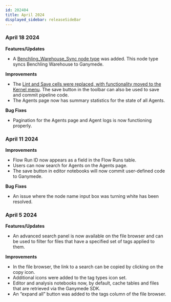 ```yaml
---
id: 202404
title: April 2024
displayed_sidebar: releaseSideBar
---
```


### April 18 2024
**Features/Updates**
- A [Benchling_Warehouse_Sync node type](../nodes/App/Benchling_Warehouse_Sync) was added. This node type syncs Benchling Warehouse to Ganymede. 

**Improvements**
- The [Lint and Save cells were replaced, with functionality moved to the Kernel menu](../NodeEditor#saving-and-deploying-pipeline-code).  The save button in the toolbar can also be used to save and commit pipeline code.
- The Agents page now has summary statistics for the state of all Agents.

**Bug Fixes**
- Pagination for the Agents page and Agent logs is now functioning properly.

### April 11 2024
**Improvements**
- Flow Run ID now appears as a field in the Flow Runs table.
- Users can now search for Agents on the Agents page.
- The save button in editor notebooks will now commit user-defined code to Ganymede.

**Bug Fixes**
- An issue where the node name input box was turning white has been resolved.

### April 5 2024
**Features/Updates**
- An advanced search panel is now available on the file browser and can be used to filter for files that have a specified set of tags applied to them.

**Improvements**
- In the file browser, the link to a search can be copied by clicking on the copy icon.
- Additional icons were added to the tag types icon set.
- Editor and analysis notebooks now, by default, cache tables and files that are retrieved via the Ganymede SDK.
- An “expand all” button was added to the tags column of the file browser.
